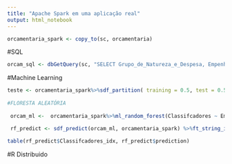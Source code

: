 ```yaml
---
title: "Apache Spark em uma aplicação real"
output: html_notebook
---
```



```r

orcamentaria_spark <- copy_to(sc, orcamentaria)


```

#SQL

```r

orcam_sql <- dbGetQuery(sc, "SELECT Grupo_de_Natureza_e_Despesa, Empenho2018 FROM orcamentaria where Classifcadores = 'Outros'")


```

#Machine Learning

```r

teste <- orcamentaria_spark%>%sdf_partition( training = 0.5, test = 0.5, seed = 500)
 
#FLORESTA ALEATÓRIA
 
 orcam_ml <-  orcamentaria_spark%>%ml_random_forest(Classifcadores ~ Empenho2018 + dotacao_atualizada, type = "classification")

 rf_predict <- sdf_predict(orcam_ml, orcamentaria_spark) %>%ft_string_indexer("Classifcadores", "Classifcadores_idx") %>%collect
 
table(rf_predict$Classifcadores_idx, rf_predict$prediction)


```
#R Distribuido 
```r

```

```r

```

```r

```

```r

```

```r

```